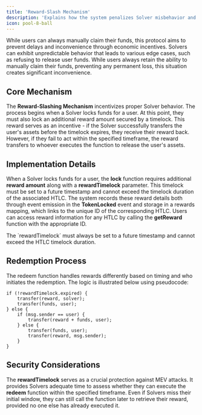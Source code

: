 ```yaml
---
title: 'Reward-Slash Mechanism'
description: 'Explains how the system penalizes Solver misbehavior and rewards others for acting to release user funds.'
icon: pool-8-ball
---
```

<Warning>
While users can always manually claim their funds, this protocol aims to prevent delays and inconvenience through economic incentives.
</Warning>
Solvers can exhibit unpredictable behavior that leads to various edge cases, such as refusing to release user funds. While users always retain the ability to manually claim their funds, preventing any permanent loss, this situation creates significant inconvenience.

## Core Mechanism

The **Reward-Slashing Mechanism** incentivizes proper Solver behavior. The process begins when a Solver locks funds for a user. At this point, they must also lock an additional reward amount secured by a timelock. This reward serves as an incentive - if the Solver successfully transfers the user's assets before the timelock expires, they receive their reward back. However, if they fail to act within the specified timeframe, the reward transfers to whoever executes the function to release the user's assets.

## Implementation Details

When a Solver locks funds for a user, the **lock** function requires additional **reward amount** along with a **rewardTimelock** parameter. This timelock must be set to a future timestamp and cannot exceed the timelock duration of the associated HTLC. The system records these reward details both through event emission in the **TokenLocked** event and storage in a rewards mapping, which links to the unique ID of the corresponding HTLC. Users can access reward information for any HTLC by calling the **getReward** function with the appropriate ID.

<Warning>
  The `rewardTimelock` must always be set to a future timestamp and cannot exceed the HTLC timelock duration.
</Warning>


## Redemption Process


The redeem function handles rewards differently based on timing and who initiates the redemption. The logic is illustrated below using pseudocode:

```solidity
if (!rewardTimelock.expired) {
    transfer(reward, solver);
    transfer(funds, user);
} else {
    if (msg.sender == user) {
        transfer(reward + funds, user);
    } else {
        transfer(funds, user);
        transfer(reward, msg.sender);
    }
}
```

## Security Considerations

The **rewardTimelock** serves as a crucial protection against MEV attacks. It provides Solvers adequate time to assess whether they can execute the **redeem** function within the specified timeframe. Even if Solvers miss their initial window, they can still call the function later to retrieve their reward, provided no one else has already executed it.



